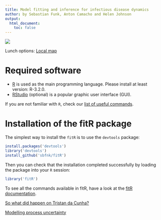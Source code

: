```yaml
---
title: Model fitting and inference for infectious disease dynamics
author: by Sebastian Funk, Anton Camacho and Helen Johnson
output:
  html_document:
    toc: false
---
```


![](external_fig/import/lshtm_cmmid.png)

Lunch options: [Local map](http://goo.gl/XEPxch) 

# Required software
* [R](http://cran.r-project.org) is used as the main programming language. Please install at least version: R-3.2.0.
* [RStudio](http://www.rstudio.com/products/rstudio/download/) (optional) is a popular graphic user interface (GUI).

If you are not familiar with `R`, check our [list of useful commands](slides/rintro.pdf).

# Installation of the fitR package

The simplest way to install the `fitR` is to use the `devtools` package:

```r
install.packages('devtools')
library('devtools')
install_github('sbfnk/fitR')
```

Then you can check that the installation completed successfully by loading the package into your `R` session:

```r
library('fitR')
```

To see all the commands available in fitR, have a look at the [fitR documentation](fitR.pdf).

[So what did happen on Tristan da Cunha?](slides/anton_talk.pdf)

[Modelling process uncertainty](process_uncertainty.html)

